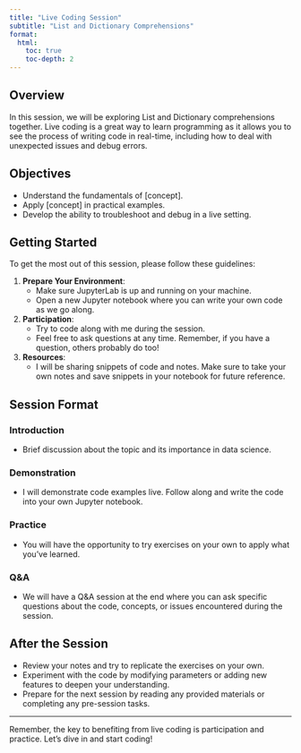 ```yaml
---
title: "Live Coding Session"
subtitle: "List and Dictionary Comprehensions"
format: 
  html:
    toc: true
    toc-depth: 2
---
```


## Overview

In this session, we will be exploring List and Dictionary comprehensions together. Live coding is a great way to learn programming as it allows you to see the process of writing code in real-time, including how to deal with unexpected issues and debug errors.

## Objectives

- Understand the fundamentals of [concept].
- Apply [concept] in practical examples.
- Develop the ability to troubleshoot and debug in a live setting.

## Getting Started

To get the most out of this session, please follow these guidelines:

1. **Prepare Your Environment**:
   - Make sure JupyterLab is up and running on your machine.
   - Open a new Jupyter notebook where you can write your own code as we go along.

2. **Participation**:
   - Try to code along with me during the session.
   - Feel free to ask questions at any time. Remember, if you have a question, others probably do too!

3. **Resources**:
   - I will be sharing snippets of code and notes. Make sure to take your own notes and save snippets in your notebook for future reference.

## Session Format

### Introduction

- Brief discussion about the topic and its importance in data science.

### Demonstration

- I will demonstrate code examples live. Follow along and write the code into your own Jupyter notebook.

### Practice

- You will have the opportunity to try exercises on your own to apply what you've learned.

### Q&A

- We will have a Q&A session at the end where you can ask specific questions about the code, concepts, or issues encountered during the session.

## After the Session

- Review your notes and try to replicate the exercises on your own.
- Experiment with the code by modifying parameters or adding new features to deepen your understanding.
- Prepare for the next session by reading any provided materials or completing any pre-session tasks.

---

Remember, the key to benefiting from live coding is participation and practice. Let's dive in and start coding!



